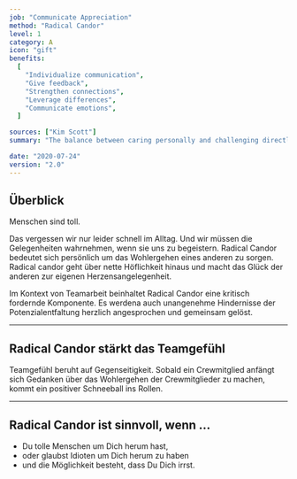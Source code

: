 ```yaml
---
job: "Communicate Appreciation"
method: "Radical Candor"
level: 1
category: A
icon: "gift"
benefits:
  [
    "Individualize communication",
    "Give feedback",
    "Strengthen connections",
    "Leverage differences",
    "Communicate emotions",
  ]

sources: ["Kim Scott"]
summary: "The balance between caring personally and challenging directly."

date: "2020-07-24"
version: "2.0"
---
```


## Überblick

Menschen sind toll.

Das vergessen wir nur leider schnell im Alltag.
Und wir müssen die Gelegenheiten wahrnehmen, wenn sie uns zu begeistern.
Radical Candor bedeutet sich persönlich um das Wohlergehen eines anderen zu sorgen.
Radical candor geht über nette Höflichkeit hinaus und macht das Glück der anderen zur eigenen Herzensangelegenheit.

Im Kontext von Teamarbeit beinhaltet Radical Candor eine kritisch fordernde Komponente.
Es werdena auch unangenehme Hindernisse der Potenzialentfaltung herzlich angesprochen und gemeinsam gelöst.

---

## Radical Candor stärkt das Teamgefühl <Emoji symbol="❤️" label="heart"/>

Teamgefühl beruht auf Gegenseitigkeit.
Sobald ein Crewmitglied anfängt sich Gedanken über das Wohlergehen der Crewmitglieder zu machen, kommt ein positiver Schneeball ins Rollen.

---

## Radical Candor ist sinnvoll, wenn ...

- Du tolle Menschen um Dich herum hast,
- oder glaubst Idioten um Dich herum zu haben
- und die Möglichkeit besteht, dass Du Dich irrst.

